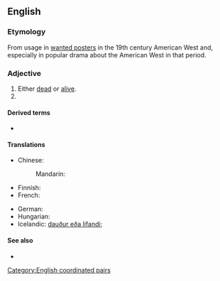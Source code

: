 ==English==

===Etymology===
From usage in [[wanted poster]]s in the 19th century American West and, especially in popular drama about the American West in that period.

===Adjective===
{{en-adj|-}}

# Either [[dead]] or [[alive]].
# {{non-gloss definition|Used to indicate someone is being sought for some kind of punishment or reprimand, and that (s)he may be killed in the process of finding, as if this was reasonable punishment}}

====Derived terms====
* {{l|en|wanted dead or alive}}

====Translations====
{{trans-top|wanted poster term}}
* Chinese:
*: Mandarin: {{t|cmn|活要见人死要见尸|tr=huó yào jiàn rén sǐ yào jiàn shī }}
* Finnish: {{t|fi|elävänä|alt=elävänä tai kuolleena}}
* French: {{t|fr|mort ou vif}}
{{trans-mid}}
* German: {{t|de|tot oder lebendig}}
* Hungarian: {{t|hu|élve vagy halva}}
* Icelandic: [[dauður eða lifandi]]; {{t|is|lífs eða liðinn|m}}
{{trans-bottom}}

====See also====
* {{pedia|dab=Dead or Alive}}

[[Category:English coordinated pairs]]